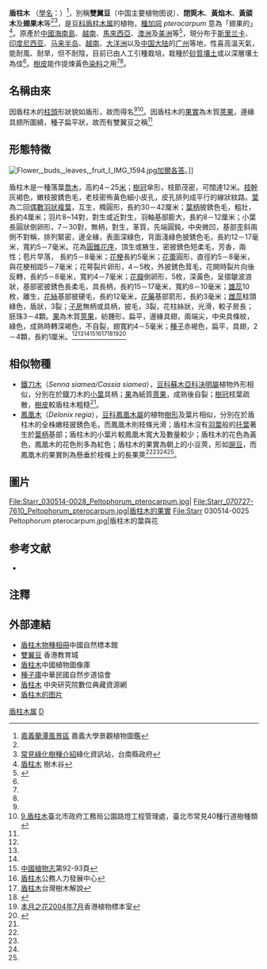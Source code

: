 {{noteTA|G1=单位}}
{{Speciesbox
| image = Peltophorum_pterocarpum_Blanco2.335.jpg
| image_caption = 《菲律賓植物誌》 (1880-83), <br />''Peltophorum inerme''
| taxon= Peltophorum pterocarpum
| authority =([[DC.|DC.]]) [[Backer|Backer]] ex [[K.Heyne|K.Heyne]], 1927
| synonyms =
* ''Caesalpinia inermis'' Roxb.
* ''Caesalpinia ferruginea'' Decne.
* ''Peltophorum inerme'' Náves ex Fern. -Vill
* ''Peltophorum roxburghii'' (G. Don) O. Deg.
* ''Peltophorum ferrugineum'' (Decne.) Benth.
* ''Inga pterocarpa'' DC.
* ''Brasilettia ferruginea'' (Decne.) Kunze
* ''Poinciana roxburghii'' G. Don 
<ref>[http://www.cfh.ac.cn/22456.sp CFH 物种信息卡]中國自然標本館</ref>
}}

'''盾柱木''' （[[學名|學名]]：''{{lang|la|Peltophorum pterocarpum}}''）<ref name="嘉義大學">[http://ncyugarden.ncyu.edu.tw/show_plant.asp?id=114 嘉義蘭潭風景區] {{webarchive|url=https://web.archive.org/web/20090617063826/http://ncyugarden.ncyu.edu.tw/show_plant.asp?id=114 |date=2009-06-17 }}嘉義大學景觀植物圖鑑</ref>，別稱'''雙翼豆'''（中国主要植物图说）、'''閉筴木'''、'''黃焰木'''、'''黃燄木'''及'''翅果木'''等<ref name = "嘉義大學"/><ref name="綠化資訊站 ">[http://prc-old.tainan.gov.tw/green/main.asp?SysID=200782411642198223292 常見綠化樹種介紹]{{dead link|date=2018年4月 |bot=InternetArchiveBot |fix-attempted=yes }}綠化資訊站，台南縣政府</ref>，是[[豆科|豆科]][[盾柱木属|盾柱木属]]的植物，[[種加詞|種加詞]] '' pterocarpum '' 意為「翅果的」<ref name = "樹木谷 ">[http://www.hktree.com/tree/Peltophorum%20pterocarpum.htm 盾柱木] {{Wayback|url=http://www.hktree.com/tree/Peltophorum%20pterocarpum.htm |date=20190815112006 }}樹木谷</ref>。原產於[[中國|中國]][[海南島|海南島]]、[[越南|越南]]、[[馬來西亞|馬來西亞]]、[[澳洲|澳洲]]及[[美洲|美洲]]等<ref name = "樹影花蹤">{{cite book|title=《樹影花蹤－九龍公園樹木研習徑》|author= |series=香港園藝學會|publisher=天地圖書|page=第124-125頁|isbn=978-988-211147-9|date=2005年4月}}</ref>，現分布于[[斯里兰卡|斯里兰卡]]、[[印度尼西亚|印度尼西亚]]、[[马来半岛|马来半岛]]、[[越南|越南]]、[[大洋洲|大洋洲]]以及[[中国大陆|中国大陆]]的[[广州|广州]]等地，性喜高溫天氣，能耐風、耐旱，但不耐陰，目前已由人工引種栽培，栽種於[[砂質|砂質]][[壤土|壤土]]或以深層壤土為佳<ref name = "綠化資訊站 "/>。[[樹皮|樹皮]]能作提煉黃色[[染料|染料]]之用<ref name = "嘉義大學"/><ref name = "綠化資訊站 "/>。

== 名稱由來 ==
因盾柱木的[[柱頭|柱頭]]形狀貌如盾形，故而得名<ref name = "嘉義大學"/><ref name = "臺北市政府工務局">[http://tcgwww.taipei.gov.tw/ct.asp?xItem=140228&CtNode=8972&mp=106011#09 9.盾柱木]{{Dead link|date=2019年11月 |bot=InternetArchiveBot |fix-attempted=yes }}臺北市政府工務局公園路燈工程管理處，臺北市常見40種行道樹種類</ref>。因盾柱木的[[果實|果實]]為木質[[莢果|莢果]]，邊緣具翅所圍繞，種子扁平狀，故而有雙翼豆之稱<ref name = "樹木谷 "/>

==形態特徵==
[[Image:Flower,_buds,_leaves,_fruit_I_IMG_1594.jpg|thumb]][[加爾各答|加爾各答]]。]]

盾柱木是一種落葉[[喬木|喬木]]，高約4－25[[米_(單位)|米]]；[[樹冠|樹冠]]傘形，枝節茂密，可闊達12米。[[枝幹|枝幹]]灰褐色，嫩枝披銹色毛，老枝密佈黃色細小皮孔，皮孔排列成平行的線狀紋路。[[葉|葉]]為二回[[偶數|偶數]][[羽狀複葉|羽狀複葉]]，互生，橢圓形，長約30－42厘米；[[葉柄|葉柄]]披銹色毛，粗壯，長約4厘米；羽片8~14對，對生或近對生，羽軸基部膨大，長約8－12厘米；小葉長圓狀倒卵形，7－30對，無柄，對生，革質，先端圓鈍，中央微凹，基部歪斜兩側不對稱，排列緊密，邊全緣，表面深綠色，背面淺綠色披銹色毛，長約12－17毫米，寬約5－7毫米。花為[[圓錐花序|圓錐花序]]，頂生或腋生，密披銹色短柔毛，芳香，兩性；苞片早落， 長約5－8毫米；[[花梗|花梗]]長約5毫米；[[花蕾|花蕾]]圓形，直徑約5－8毫米，與花梗相距5－7毫米；花萼裂片卵形，4－5枚，外披銹色茸毛，花開時裂片向後反轉，長約5－8毫米，寬約4－7毫米；[[花瓣|花瓣]]倒卵形，5枚，深黃色，呈摺皺波浪狀，基部密披銹色長柔毛，具長柄，長約15－17毫米，寬約8－10毫米；[[雄蕊|雄蕊]]10枚，離生，[[花絲|花絲]]基部披硬毛，長約12毫米，[[花藥|花藥]]基部箭形，長約3毫米；[[雌蕊|雌蕊]]柱頭綠色，盾狀，3裂；[[子房|子房]]無柄或具柄，披毛，3裂，花柱絲狀，光滑，較子房長；胚珠3－4顆。[[果|果]]為木質[[莢果|莢果]]，紡錘形，扁平，邊緣具翅，兩端尖，中央具條紋，綠色，成熟時轉深褐色，不自裂，翅寬約4－5毫米；[[種子|種子]]赤褐色，扁平，具翅，2－4顆，長約1厘米。<ref name = "綠化資訊站 "/><ref name = "樹影花蹤"/><ref name = "臺北市政府工務局"/><ref>[http://frps.plantphoto.cn/pdf2.asp?id=11451 中國植物志]{{dead link|date=2018年4月 |bot=InternetArchiveBot |fix-attempted=yes }}第92-93頁</ref><ref name = "公務人力發展中心">[http://www.hrd.gov.tw/WebForm/wfrmPlant.aspx?menu_id=172&page=3 盾柱木]{{Dead link|date=2020年2月 |bot=InternetArchiveBot |fix-attempted=yes }}公務人力發展中心</ref><ref>[http://tree.cycu.org/?%E7%AC%AC%E4%BA%8C%E5%86%8A:%E7%9B%BE%E6%9F%B1%E6%9C%A8 盾柱木]{{Dead link|date=2018年6月 |bot=InternetArchiveBot |fix-attempted=no }}台灣樹木解說</ref><ref name = "樹影花蹤2">{{cite book|title=《樹影花蹤－九龍公園樹木研習徑》|author= |series=香港園藝學會|publisher=天地圖書|page=第153頁|isbn=978-988-211147-9|date=2005年4月}}</ref><ref name = "本月之花">[http://www.hkherbarium.net/herbarium/Plant_of_month.asp?month=7&year=2004 本月之花2004年7月]{{Dead link|date=2019年11月 |bot=InternetArchiveBot |fix-attempted=yes }}香港植物標本室</ref><ref name = "台灣行道樹圖鑑">{{cite book|title=《台灣行道樹圖鑑》|author= |series=陳俊雄、高瑞卿|publisher=貓頭鷹出版|page=第156-157頁|isbn=978-986-6651-02-1|date=2004年12月}}</ref>

==相似物種==
*[[鐵刀木|鐵刀木]]（''Senna siamea/Cassia siamea''），[[豆科|豆科]][[蘇木亞科|蘇木亞科]][[決明屬|決明屬]]植物外形相似，分別在於鐡刀木的[[小葉|小葉]]具柄；[[果|果]]為紙質[[莢果|莢果]]，成熟後自裂；[[樹冠|樹冠]]枝葉疏散，[[樹皮|樹皮]]較盾柱木粗糙<ref name = "樹影花蹤2"/>。
*[[鳳凰木|鳳凰木]]（''Delonix regia''），[[豆科|豆科]][[鳳凰木屬|鳳凰木屬]]的植物[[樹形|樹形]]及葉片相似，分別在於盾柱木的全株嫩枝披銹色毛，而鳳凰木則枝條光滑；盾柱木沒有[[羽葉|羽葉]]般的[[托葉|托葉]]著生於[[葉柄|葉柄]]基部；盾柱木的小葉片較鳳凰木寬大及數量較少；盾柱木的花色為黃色，鳳凰木的花色則多為紅色；盾柱木的果實為朝上的小豆莢，形如[[豌豆|豌豆]]，而鳳凰木的果實則為懸垂於枝條上的長果莢<ref name = "臺北市政府工務局"/><ref name = "公務人力發展中心"/><ref name = "本月之花"/><ref name = "台灣行道樹圖鑑"/>。

==圖片==
<gallery>
File:Starr_030514-0028_Peltophorum_pterocarpum.jpg|
File:Starr_070727-7610_Peltophorum_pterocarpum.jpg|盾柱木的果實
File:Starr 030514-0025 Peltophorum pterocarpum.jpg|盾柱木的葉與花
</gallery>

== 参考文献 ==
* {{cite web| url =http://www.bioinfo.cn/db05/KmzwSpecies.php?action=view&id=3144| title =盾柱木| work =《中国高等植物数据库全库》| publisher =中国科学院微生物研究所| author =昆明植物研究所| accessdate =2009-02-23| deadurl =yes| archiveurl =https://web.archive.org/web/20160305044708/http://www.bioinfo.cn/db05/KmzwSpecies.php?action=view&id=3144| archivedate =2016-03-05}}
==注釋==
<div class="references-small">
<references />
</div>

==外部連結==
{{commons category|Peltophorum pterocarpum}}
*[http://www.cfh.ac.cn/album/ShowSpAlbum.aspx?spid=22456 盾柱木物種相冊]中國自然標本館
*[http://resources.edb.gov.hk/trees/11/11_photo.html 雙翼豆] {{Wayback|url=http://resources.edb.gov.hk/trees/11/11_photo.html |date=20151219000528 }}香港教育城
*[http://www.plantphoto.cn/species.aspx?species=51190210010  盾柱木]中國植物圖像庫
*[https://web.archive.org/web/20111203164249/http://naturet.ngo.org.tw/study/seed_story/No050.htm  種子庫]中華民國自然步道協會
*[http://digiarch.sinica.edu.tw/content.jsp?option_id=2442&index_info_id=4305 盾柱木] {{Wayback|url=http://digiarch.sinica.edu.tw/content.jsp?option_id=2442&index_info_id=4305 |date=20120120143052 }}中央研究院數位典藏資源網
* [http://photox.pchome.com.tw/s08/slinwang/188/136921605634/ 盾柱木的图片] {{Wayback|url=http://photox.pchome.com.tw/s08/slinwang/188/136921605634/ |date=20200724083129 }}

{{Taxonbar|from=Q1499330}}

[[Category:盾柱木属|]]
[[Category:1927年描述的植物|D]]